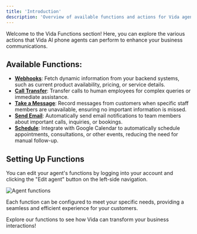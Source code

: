 ```yaml
---
title: 'Introduction'
description: 'Overview of available functions and actions for Vida agents.'
---
```


Welcome to the Vida Functions section! Here, you can explore the various actions that Vida AI phone agents can perform to enhance your business communications.

## Available Functions:
- **[Webhooks](/functions/webhooks)**: Fetch dynamic information from your backend systems, such as current product availability, pricing, or service details.
- **[Call Transfer](/functions/call-transfer)**: Transfer calls to human employees for complex queries or immediate assistance.
- **[Take a Message](/functions/take-message)**: Record messages from customers when specific staff members are unavailable, ensuring no important information is missed.
- **[Send Email](/functions/send-email)**: Automatically send email notifications to team members about important calls, inquiries, or bookings.
- **[Schedule](/functions/schedule)**: Integrate with Google Calendar to automatically schedule appointments, consultations, or other events, reducing the need for manual follow-up.

## Setting Up Functions

You can edit your agent's functions by logging into your account and clicking the "Edit agent" button on the left-side navigation.

![Agent functions](https://vidapublic.s3.us-east-2.amazonaws.com/vida-edit-agent-functions.png "Agent functions")

Each function can be configured to meet your specific needs, providing a seamless and efficient experience for your customers.

Explore our functions to see how Vida can transform your business interactions!
